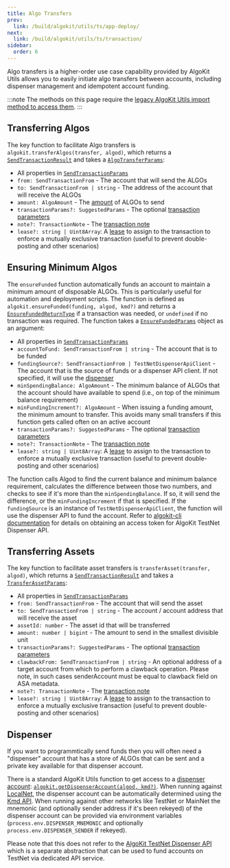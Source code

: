 ```yaml
---
title: Algo Transfers
prev:
  link: /build/algokit/utils/ts/app-deploy/
next:
  link: /build/algokit/utils/ts/transaction/
sidebar:
  order: 6
---
```


Algo transfers is a higher-order use case capability provided by AlgoKit Utils allows you to easily initiate algo transfers between accounts, including dispenser management and idempotent account funding.

:::note
The methods on this page require the [legacy AlgoKit Utils import method to access them](/build/algokit/utils/ts/overview#usage).
:::

## Transferring Algos

The key function to facilitate Algo transfers is `algokit.transferAlgos(transfer, algod)`, which returns a [`SendTransactionResult`](/build/algokit/utils/ts/transaction#send-transaction-result) and takes a [`AlgoTransferParams`](https://github.com/algorandfoundation/algokit-utils-ts/blob/main/docs/code/interfaces/types_transfer.AlgoTransferParams.md):

- All properties in [`SendTransactionParams`](/build/algokit/utils/ts/transaction#send-transaction-params)
- `from: SendTransactionFrom` - The account that will send the ALGOs
- `to: SendTransactionFrom | string` - The address of the account that will receive the ALGOs
- `amount: AlgoAmount` - The [amount](/build/algokit/utils/ts/amount) of ALGOs to send
- `transactionParams?: SuggestedParams` - The optional [transaction parameters](/build/algokit/utils/ts/transaction#transaction-params)
- `note?: TransactionNote` - The [transaction note](/build/algokit/utils/ts/transaction#transaction-notes)
- `lease?: string | Uint8Array`: A [lease](https://developer.algorand.org/articles/leased-transactions-securing-advanced-smart-contract-design/) to assign to the transaction to enforce a mutually exclusive transaction (useful to prevent double-posting and other scenarios)

## Ensuring Minimum Algos

The `ensureFunded` function automatically funds an account to maintain a minimum amount of disposable ALGOs. This is particularly useful for automation and deployment scripts. The function is defined as `algokit.ensureFunded(funding, algod, kmd?)` and returns a [`EnsureFundedReturnType`](https://github.com/algorandfoundation/algokit-utils-ts/blob/main/docs/code/interfaces/types_transfer.EnsureFundedReturnType.md) if a transaction was needed, or `undefined` if no transaction was required. The function takes a [`EnsureFundedParams`](https://github.com/algorandfoundation/algokit-utils-ts/blob/main/docs/code/interfaces/types_transfer.EnsureFundedParams.md) object as an argument:

- All properties in [`SendTransactionParams`](/build/algokit/utils/ts/transaction#send-transaction-params)
- `accountToFund: SendTransactionFrom | string` - The account that is to be funded
- `fundingSource?: SendTransactionFrom | TestNetDispenserApiClient` - The account that is the source of funds or a dispenser API client. If not specified, it will use the [dispenser](/build/algokit/utils/ts/account#dispenser)
- `minSpendingBalance: AlgoAmount` - The minimum balance of ALGOs that the account should have available to spend (i.e., on top of the minimum balance requirement)
- `minFundingIncrement?: AlgoAmount` - When issuing a funding amount, the minimum amount to transfer. This avoids many small transfers if this function gets called often on an active account
- `transactionParams?: SuggestedParams` - The optional [transaction parameters](/build/algokit/utils/ts/transaction#transaction-params)
- `note?: TransactionNote` - The [transaction note](/build/algokit/utils/ts/transaction#transaction-notes)
- `lease?: string | Uint8Array`: A [lease](https://developer.algorand.org/articles/leased-transactions-securing-advanced-smart-contract-design/) to assign to the transaction to enforce a mutually exclusive transaction (useful to prevent double-posting and other scenarios)

The function calls Algod to find the current balance and minimum balance requirement, calculates the difference between those two numbers, and checks to see if it's more than the `minSpendingBalance`. If so, it will send the difference, or the `minFundingIncrement` if that is specified. If the `fundingSource` is an instance of `TestNetDispenserApiClient`, the function will use the dispenser API to fund the account. Refer to [algokit-cli documentation](https://github.com/algorandfoundation/algokit-cli/blob/main/docs/features/dispenser.md#ci-access-token) for details on obtaining an access token for AlgoKit TestNet Dispenser API.

## Transferring Assets

The key function to facilitate asset transfers is `transferAsset(transfer, algod)`, which returns a [`SendTransactionResult`](/build/algokit/utils/ts/transaction#sendtransactionresult) and takes a [`TransferAssetParams`](https://github.com/algorandfoundation/algokit-utils-ts/blob/main/docs/code/interfaces/types_transfer.TransferAssetParams.md):

- All properties in [`SendTransactionParams`](/build/algokit/utils/ts/transaction#send-transactio-params)
- `from: SendTransactionFrom` - The account that will send the asset
- `to: SendTransactionFrom | string` - The account / account address that will receive the asset
- `assetId: number` - The asset id that will be transferred
- `amount: number | bigint` - The amount to send in the smallest divisible unit
- `transactionParams?: SuggestedParams` - The optional [transaction parameters](/build/algokit/utils/ts/transaction#transaction-params)
- `clawbackFrom: SendTransactionFrom | string` - An optional address of a target account from which to perform a clawback operation. Please note, in such cases senderAccount must be equal to clawback field on ASA metadata.
- `note?: TransactionNote` - The [transaction note](/build/algokit/utils/ts/transaction#transaction-notes)
- `lease?: string | Uint8Array`: A [lease](https://developer.algorand.org/articles/leased-transactions-securing-advanced-smart-contract-design/) to assign to the transaction to enforce a mutually exclusive transaction (useful to prevent double-posting and other scenarios)

## Dispenser

If you want to programmtically send funds then you will often need a "dispenser" account that has a store of ALGOs that can be sent and a private key available for that dispenser account.

There is a standard AlgoKit Utils function to get access to a [dispenser account](/build/algokit/utils/ts/account#accounts): [`algokit.getDispenserAccount(algod, kmd?)`](https://github.com/algorandfoundation/algokit-utils-ts/blob/main/docs/code/modules/index.md#getdispenseraccount). When running against [LocalNet](https://github.com/algorandfoundation/algokit-cli/blob/main/docs/features/localnet.md), the dispenser account can be automatically determined using the [Kmd API](https://developer.algorand.org/docs/rest-apis/kmd). When running against other networks like TestNet or MainNet the mnemonic (and optionally sender address if it's been rekeyed) of the dispenser account can be provided via environment variables (`process.env.DISPENSER_MNEMONIC` and optionally `process.env.DISPENSER_SENDER` if rekeyed).

Please note that this does not refer to the [AlgoKit TestNet Dispenser API](/build/algokit/utils/ts/dispenser) which is a separate abstraction that can be used to fund accounts on TestNet via dedicated API service.
